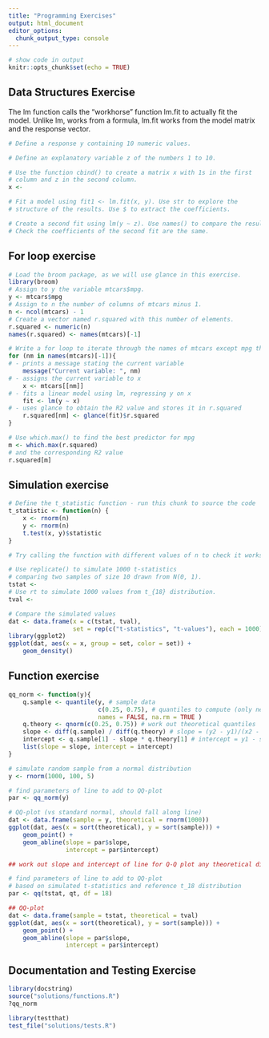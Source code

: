 ```yaml
---
title: "Programming Exercises"
output: html_document
editor_options: 
  chunk_output_type: console
---
```


```r
# show code in output
knitr::opts_chunk$set(echo = TRUE)
```

## Data Structures Exercise

The lm function calls the "workhorse" function lm.fit to actually fit the 
model. Unlike lm, works from a formula, lm.fit works from the model matrix 
and the response vector.

```r
# Define a response y containing 10 numeric values.

# Define an explanatory variable z of the numbers 1 to 10.

# Use the function cbind() to create a matrix x with 1s in the first 
# column and z in the second column.
x <- 
```

```r
# Fit a model using fit1 <- lm.fit(x, y). Use str to explore the 
# structure of the results. Use $ to extract the coefficients.
```

```r
# Create a second fit using lm(y ~ z). Use names() to compare the results. 
# Check the coefficients of the second fit are the same.

```

## For loop exercise

```r
# Load the broom package, as we will use glance in this exercise.
library(broom)
# Assign to y the variable mtcars$mpg. 
y <- mtcars$mpg
# Assign to n the number of columns of mtcars minus 1. 
n <- ncol(mtcars) - 1
# Create a vector named r.squared with this number of elements.
r.squared <- numeric(n)
names(r.squared) <- names(mtcars)[-1]
```

```r
# Write a for loop to iterate through the names of mtcars except mpg that
for (nm in names(mtcars)[-1]){
# - prints a message stating the current variable
    message("Current variable: ", nm)
# - assigns the current variable to x
    x <- mtcars[[nm]]
# - fits a linear model using lm, regressing y on x
    fit <- lm(y ~ x)
# - uses glance to obtain the R2 value and stores it in r.squared
    r.squared[nm] <- glance(fit)$r.squared
}
```

```r
# Use which.max() to find the best predictor for mpg 
m <- which.max(r.squared)
# and the corresponding R2 value
r.squared[m]
```

## Simulation exercise

```r
# Define the t_statistic function - run this chunk to source the code
t_statistic <- function(n) {
    x <- rnorm(n)
    y <- rnorm(n)
    t.test(x, y)$statistic
}
```

```r
# Try calling the function with different values of n to check it works.

```

```r
# Use replicate() to simulate 1000 t-statistics 
# comparing two samples of size 10 drawn from N(0, 1).
tstat <- 
# Use rt to simulate 1000 values from t_{18} distribution.
tval <- 
```

```r
# Compare the simulated values
dat <- data.frame(x = c(tstat, tval), 
                  set = rep(c("t-statistics", "t-values"), each = 1000))
library(ggplot2)
ggplot(dat, aes(x = x, group = set, color = set)) + 
    geom_density()
```

## Function exercise

```r
qq_norm <- function(y){
    q.sample <- quantile(y, # sample data
                         c(0.25, 0.75), # quantiles to compute (only need 2)
                         names = FALSE, na.rm = TRUE )
    q.theory <- qnorm(c(0.25, 0.75)) # work out theoretical quantiles
    slope <- diff(q.sample) / diff(q.theory) # slope = (y2 - y1)/(x2 - x1)
    intercept <- q.sample[1] - slope * q.theory[1] # intercept = y1 - slope*x1
    list(slope = slope, intercept = intercept)
}
```


```r
# simulate random sample from a normal distribution
y <- rnorm(1000, 100, 5)

# find parameters of line to add to QQ-plot
par <- qq_norm(y)

# QQ-plot (vs standard normal, should fall along line)
dat <- data.frame(sample = y, theoretical = rnorm(1000))
ggplot(dat, aes(x = sort(theoretical), y = sort(sample))) +
    geom_point() +
    geom_abline(slope = par$slope,
                intercept = par$intercept)
```

```r
## work out slope and intercept of line for Q-Q plot any theoretical distribution

```

```r
# find parameters of line to add to QQ-plot
# based on simulated t-statistics and reference t_18 distribution
par <- qq(tstat, qt, df = 18)

## QQ-plot
dat <- data.frame(sample = tstat, theoretical = tval)
ggplot(dat, aes(x = sort(theoretical), y = sort(sample))) +
    geom_point() +
    geom_abline(slope = par$slope,
                intercept = par$intercept)

```

## Documentation and Testing Exercise

```r
library(docstring)
source("solutions/functions.R")
?qq_norm
```

```r
library(testthat)
test_file("solutions/tests.R")
```

